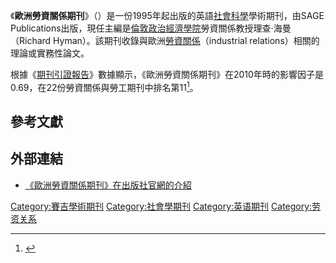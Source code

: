 {{Infobox journal
| title = 歐洲勞資關係期刊<br>European Journal of Industrial Relations
| cover = European Journal of Industrial Relations front cover.jpg
| editor = 理查·海曼
| discipline = [[勞資關係|勞資關係]]
| language= 英語
| former_names = 
| abbreviation = Eur. J. Industr. Relat.
| publisher = [[賽吉出版公司|賽吉出版公司]]
| country = 
| frequency = 季刊
| history = 1995年－現在
| openaccess = 
| license = 
| impact = 0.822 
| impact-year = 2013
| website = http://ejd.sagepub.com
| link1 = http://ejd.sagepub.com/content/current
| link1-name = 線上閱讀
| link2 = http://ejd.sagepub.com/content/by/year
| link2-name = 線上閱讀
| JSTOR = 
| OCLC = 465383392
| LCCN = 
| CODEN = EJIRFZ
| ISSN = 0959-6801
| eISSN = 1461-7129
}}
《'''歐洲勞資關係期刊'''》（''{{lang|en|European Journal of Industrial Relations}}''）是一份1995年起出版的英語[[社會科學|社會科學]]學術期刊，由SAGE Publications出版，現任主編是[[倫敦政治經濟學院|倫敦政治經濟學院]]勞資關係教授理查·海曼（Richard Hyman）。該期刊收錄與歐洲[[勞資關係|勞資關係]]（industrial relations）相關的理論或實務性論文。

根據《[[期刊引證報告|期刊引證報告]]》數據顯示，《歐洲勞資關係期刊》在2010年時的影響因子是0.69，在22份勞資關係與勞工期刊中排名第11<ref name=WoS>{{cite book |year=2011 |chapter=Journals Ranked by Impact: Industrial Relations & Labor |title=2010 Journal Citation Reports |publisher=[[湯森路透|Thomson Reuters]] |edition=Social Sciences |accessdate=2013-05-23 |language=en|work=Web of Science |postscript=.}}</ref>。

== 參考文獻 ==
{{reflist}}

== 外部連結 ==
* [http://www.sagepub.com/journalsProdDesc.nav?prodId=Journal200877 《歐洲勞資關係期刊》在出版社官網的介紹] {{Wayback|url=http://www.sagepub.com/journalsProdDesc.nav?prodId=Journal200877 |date=20121201070403 }} {{en}}

[[Category:賽吉學術期刊|Category:賽吉學術期刊]]
[[Category:社會學期刊|Category:社會學期刊]]
[[Category:英语期刊|Category:英语期刊]]
[[Category:劳资关系|Category:劳资关系]]
{{pub-stub}}